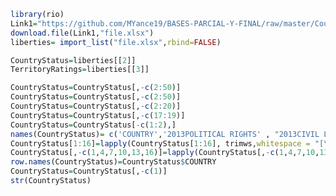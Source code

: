 ```r
library(rio)
Link1="https://github.com/MYance19/BASES-PARCIAL-Y-FINAL/raw/master/Country%20and%20Territory%20Ratings%20and%20Statuses%20FIW1973-2018.xlsx"
download.file(Link1,"file.xlsx")
liberties= import_list("file.xlsx",rbind=FALSE)
```
```r

CountryStatus=liberties[[2]]
TerritoryRatings=liberties[[3]]
```

```r
CountryStatus=CountryStatus[,-c(2:50)]
CountryStatus=CountryStatus[,-c(2:50)]
CountryStatus=CountryStatus[,-c(2:20)]
CountryStatus=CountryStatus[,-c(17:19)]
CountryStatus=CountryStatus[-c(1:2),]
names(CountryStatus)= c('COUNTRY','2013POLITICAL RIGHTS' , "2013CIVIL LIBERTIES","2013FREEDOM STATUS",'2014POLITICAL RIGHTS' , "2014CIVIL LIBERTIES","2014FREEDOM STATUS",'2015POLITICAL RIGHTS' , "2015CIVIL LIBERTIES","2015FREEDOM STATUS",'2016POLITICAL RIGHTS',"2016CIVIL LIBERTIES","2016FREEDOM STATUS",'2017POLITICAL RIGHTS',"2017CIVIL LIBERTIES","2017 FREEDOM STATUS")
CountryStatus[1:16]=lapply(CountryStatus[1:16], trimws,whitespace = "[\\h\\v]")
CountryStatus[,-c(1,4,7,10,13,16)]=lapply(CountryStatus[,-c(1,4,7,10,13,16)], as.numeric)
row.names(CountryStatus)=CountryStatus$COUNTRY
CountryStatus=CountryStatus[,-c(1)]
str(CountryStatus)
```

